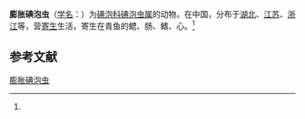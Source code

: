 {{Speciesbox
| name = 膨胀碘泡虫
| status = 
| status_system = 
| image = 
| genus = Myxobolus
| species = tumides
| authority = (Nie et Yin, 1973)<ref name='id9561'>{{cite web| url =http://www.bioinfo.cn/db05/BjdwSpecies.php?action=view&id=9561| title =膨胀碘泡虫| work =《中国动物物种编目数据库》| publisher =中国科学院微生物研究所| author =中国科学院动物研究所| accessdate =2009-04-16| deadurl =yes| archiveurl =https://web.archive.org/web/20160305032149/http://www.bioinfo.cn/db05/BjdwSpecies.php?action=view&id=9561| archivedate =2016-03-05}}</ref>
}}

'''膨胀碘泡虫'''（[[学名|学名]]：{{lang|la|''Myxobolus tumides''}}）为[[碘泡科|碘泡科]][[碘泡虫属|碘泡虫属]]的动物。在中国，分布于[[湖北|湖北]]、[[江苏|江苏]]、[[浙江|浙江]]等，营[[寄生|寄生]]生活，寄生在青鱼的鳃、肠、鳍、心。<ref name='id9561'/>

== 参考文献 ==
{{reflist}}

{{Wikispecies|Myxobolus tumides}}

[[Category:碘泡虫属|膨胀碘泡虫]]


{{Cnidarian-stub}}